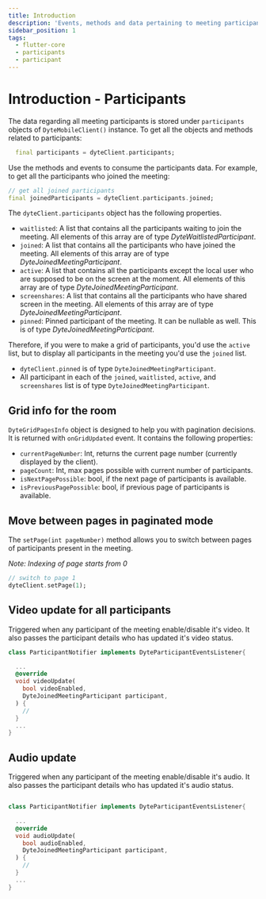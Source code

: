 ```yaml
---
title: Introduction
description: 'Events, methods and data pertaining to meeting participants.'
sidebar_position: 1
tags:
  - flutter-core
  - participants
  - participant
---
```


# Introduction - Participants

The data regarding all meeting participants is stored under `participants`
objects of `DyteMobileClient()` instance. To get all the objects and methods
related to participants:

```dart
  final participants = dyteClient.participants;
```

Use the methods and events to consume the participants data. For example, to get
all the participants who joined the meeting:

```dart
// get all joined participants
final joinedParticipants = dyteClient.participants.joined;
```

The `dyteClient.participants` object has the following properties.

- `waitlisted`: A list that contains all the participants waiting to join the
  meeting. All elements of this array are of type _DyteWaitlistedParticipant_.
- `joined`: A list that contains all the participants who have joined the
  meeting. All elements of this array are of type _DyteJoinedMeetingParticipant_.
- `active`: A list that contains all the participants except the local user who
  are supposed to be on the screen at the moment. All elements of this array are of type _DyteJoinedMeetingParticipant_.
- `screenshares`: A list that contains all the participants who have shared
  screen in the meeting. All elements of this array are of type _DyteJoinedMeetingParticipant_.
- `pinned`: Pinned participant of the meeting. It can be nullable as well. This is of type _DyteJoinedMeetingParticipant_.

Therefore, if you were to make a grid of participants, you'd use the `active`
list, but to display all participants in the meeting you'd use the `joined`
list.

- `dyteClient.pinned` is of type `DyteJoinedMeetingParticipant`.
- All participant in each of the `joined`, `waitlisted`, `active`, and
  `screenshares` list is of type `DyteJoinedMeetingParticipant`.

## Grid info for the room

`DyteGridPagesInfo` object is designed to help you with pagination decisions. It
is returned with `onGridUpdated` event. It contains the following properties:

- `currentPageNumber`: Int, returns the current page number (currently displayed
  by the client).
- `pageCount`: Int, max pages possible with current number of participants.
- `isNextPagePossible`: bool, if the next page of participants is available.
- `isPreviousPagePossible`: bool, if previous page of participants is available.

## Move between pages in paginated mode

The `setPage(int pageNumber)` method allows you to switch between pages of
participants present in the meeting.

_Note: Indexing of page starts from 0_

```dart
// switch to page 1
dyteClient.setPage(1);
```

## Video update for all participants

Triggered when any participant of the meeting enable/disable it's video. It also passes the participant details who has updated it's video status.

```dart
class ParticipantNotifier implements DyteParticipantEventsListener{

  ...
  @override
  void videoUpdate(
    bool videoEnabled,
    DyteJoinedMeetingParticipant participant,
  ) {
    //
  }
  ...
}


```

## Audio update

Triggered when any participant of the meeting enable/disable it's audio. It also passes the participant details who has updated it's audio status.

```dart

class ParticipantNotifier implements DyteParticipantEventsListener{

  ...
  @override
  void audioUpdate(
    bool audioEnabled,
    DyteJoinedMeetingParticipant participant,
  ) {
    //
  }
  ...
}

```

<head>
  <title>Flutter Core Introduction</title>
</head>
